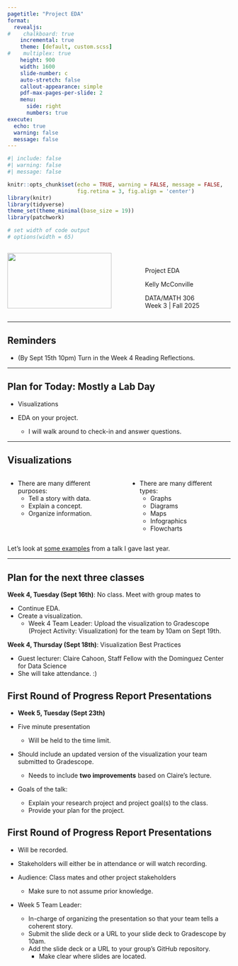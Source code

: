 ```yaml
---
pagetitle: "Project EDA"
format: 
  revealjs:
#    chalkboard: true
    incremental: true
    theme: [default, custom.scss]
#    multiplex: true
    height: 900
    width: 1600
    slide-number: c
    auto-stretch: false
    callout-appearance: simple
    pdf-max-pages-per-slide: 2
    menu: 
      side: right
      numbers: true
execute:
  echo: true
  warning: false
  message: false
---
```


```r
#| include: false
#| warning: false
#| message: false

knitr::opts_chunk$set(echo = TRUE, warning = FALSE, message = FALSE, 
                      fig.retina = 3, fig.align = 'center')
library(knitr)
library(tidyverse)
theme_set(theme_minimal(base_size = 19))
library(patchwork)

# set width of code output
# options(width = 65)
```



::::: columns
::: {.column .center width="60%"}
![](img/Data306_Unicorn_Fall2025.png){width="90%"}
:::

::: {.column .center width="40%"}
<br>

[Project EDA]{.custom-title}

 

[Kelly McConville]{.custom-subtitle}

[DATA/MATH 306 <br> Week 3 \| Fall 2025]{.custom-subtitle}
:::
:::::


---

## Reminders

+ (By Sept 15th 10pm) Turn in the Week 4 Reading Reflections.  




---

## Plan for Today: Mostly a Lab Day

* Visualizations

* EDA on your project.  
    * I will walk around to check-in and answer questions.

---

## Visualizations

::: columns

::: column

* There are many different purposes:
    + Tell a story with data.
    + Explain a concept.
    + Organize information.

:::

::: column

* There are many different types:
    + Graphs
    + Diagrams
    + Maps
    + Infographics
    + Flowcharts

:::
:::

Let's look at [some examples](https://mcconvil.github.io/data306f25/examples/ResearchTalkFall2024-Oberlin.pdf) from a talk I gave last year.

---

## Plan for the next three classes

**Week 4, Tuesday (Sept 16th)**: No class.  Meet with group mates to 

* Continue EDA.
* Create a visualization.
    + Week 4 Team Leader: Upload the visualization to Gradescope (Project Activity: Visualization) for the team by 10am on Sept 19th.

::: fragment

**Week 4, Thursday (Sept 18th)**:  Visualization Best Practices

:::

* Guest lecturer: Claire Cahoon, Staff Fellow with the Dominguez Center for Data Science
* She will take attendance. :)

## First Round of Progress Report Presentations

* **Week 5, Tuesday (Sept 23th)**

* Five minute presentation
    + Will be held to the time limit.

* Should include an updated version of the visualization your team submitted to Gradescope.
    + Needs to include **two improvements** based on Claire's lecture.

* Goals of the talk:
    + Explain your research project and project goal(s) to the class.
    + Provide your plan for the project.

## First Round of Progress Report Presentations

* Will be recorded.

* Stakeholders will either be in attendance or will watch recording.

* Audience: Class mates and other project stakeholders
    + Make sure to not assume prior knowledge.

* Week 5 Team Leader: 
    + In-charge of organizing the presentation so that your team tells a coherent story.
    + Submit the slide deck or a URL to your slide deck to Gradescope by 10am.
    + Add the slide deck or a URL to your group's GitHub repository.  
        + Make clear where slides are located.